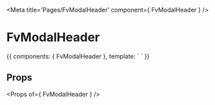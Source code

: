 
<Meta title='Pages/FvModalHeader' component={ FvModalHeader } />

# FvModalHeader

<Canvas>
<Story name='Common' height='150px'>{{
  components: { FvModalHeader },
  template: `<FvModalHeader>
  </FvModalHeader>`
}}</Story>
</Canvas>

## Props

<Props of={ FvModalHeader } />
